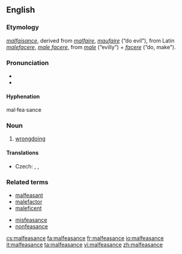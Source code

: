 ==English==
{{wikipedia}}

===Etymology===
{{OF.}} ''[[malfaisance]]'', derived from ''[[malfaire]]'', ''[[maufaire]]'' (“do evil”), from Latin ''[[malefacere]]'', ''[[male facere]]'', from ''[[male]]'' (“evilly”) + ''[[facere]]'' (“do, make”).

===Pronunciation===
* {{IPA|/ˌmælˈfizəns/}}
* {{SAMPA|/%m{l"fiz@ns/}}

====Hyphenation====
mal·fea·sance

===Noun===
{{en-noun}}

# [[wrongdoing]]

====Translations====
{{trans-top|wrongdoing}}
* Czech: {{t|cs|zločin|m}}, {{t|cs|trestný čin|m}}, {{t|cs|přestoupení zákona|n}}
{{trans-mid}}
{{trans-bottom}}

===Related terms===
* [[malfeasant]]
* [[malefactor]]
* [[maleficent]]

* [[misfeasance]]
* [[nonfeasance]]

[[cs:malfeasance]]
[[fa:malfeasance]]
[[fr:malfeasance]]
[[io:malfeasance]]
[[it:malfeasance]]
[[ta:malfeasance]]
[[vi:malfeasance]]
[[zh:malfeasance]]